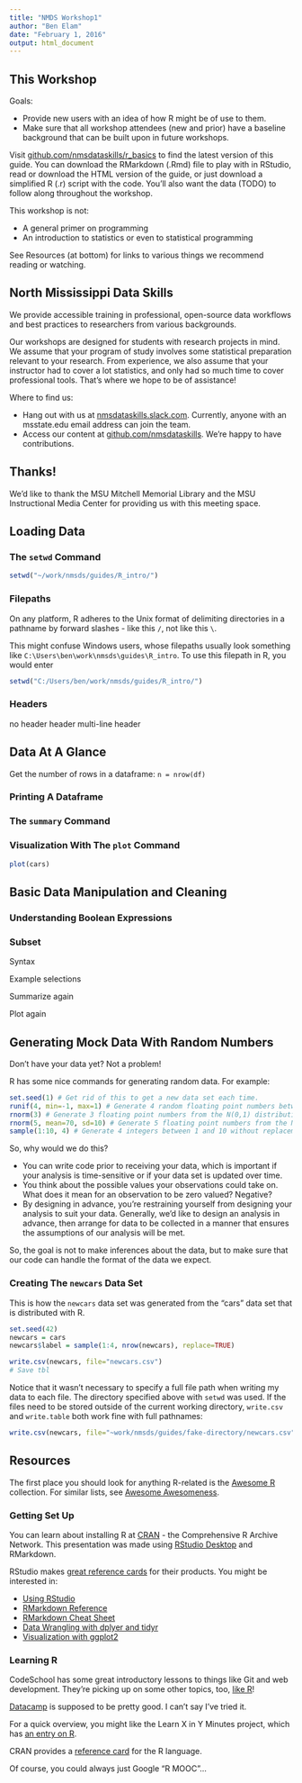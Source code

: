 ```yaml
---
title: "NMDS Workshop1"
author: "Ben Elam"
date: "February 1, 2016"
output: html_document
---
```


## This Workshop
Goals:

- Provide new users with an idea of how R might be of use to them.
- Make sure that all workshop attendees (new and prior) have a baseline background that can be built upon in future workshops.

Visit [github.com/nmsdataskills/r_basics](https://github.com/nmsdataskills/) to find the latest version of this guide.
You can download the RMarkdown (.Rmd) file to play with in RStudio,
read or download the HTML version of the guide,
or just download a simplified R (.r) script with the code.
You'll also want the data (TODO) to follow along throughout the workshop.

This workshop is not:

- A general primer on programming
- An introduction to statistics or even to statistical programming

See Resources (at bottom) for links to various things we recommend reading or watching.

## North Mississippi Data Skills
We provide accessible training in professional, open-source data workflows and best practices to researchers from various backgrounds.

Our workshops are designed for students with research projects in mind.
We assume that your program of study involves some statistical preparation relevant to your research.
From experience, we also assume that your instructor had to cover a lot statistics,
and only had so much time to cover professional tools.
That's where we hope to be of assistance!

Where to find us:

- Hang out with us at [nmsdataskills.slack.com](http://nmsdataskills.slack.com). Currently, anyone with an msstate.edu email address can join the team.
- Access our content at [github.com/nmsdataskills](http://github.com/nmsdataskills). We're happy to have contributions.

## Thanks!
We'd like to thank the MSU Mitchell Memorial Library and the MSU Instructional Media Center
for providing us with this meeting space.

## Loading Data
### The `setwd` Command
```r
setwd("~/work/nmsds/guides/R_intro/")
```

### Filepaths
On any platform, R adheres to the Unix format of delimiting directories in a pathname by forward slashes - like this `/`, not like this `\`.

This might confuse Windows users, whose filepaths usually look something like `C:\Users\ben\work\nmsds\guides\R_intro`. To use this filepath in R, you would enter
```r
setwd("C:/Users/ben/work/nmsds/guides/R_intro/")
```

### Headers
no header
header
multi-line header

## Data At A Glance
Get the number of rows in a dataframe: `n = nrow(df)`


### Printing A Dataframe
### The `summary` Command
### Visualization With The `plot` Command
```r
plot(cars)
```

## Basic Data Manipulation and Cleaning
### Understanding Boolean Expressions

### Subset
Syntax

Example selections

Summarize again

Plot again

## Generating Mock Data With Random Numbers
Don't have your data yet? Not a problem!

R has some nice commands for generating random data. For example:
```r
set.seed(1) # Get rid of this to get a new data set each time.
runif(4, min=-1, max=1) # Generate 4 random floating point numbers between -1 and 1.
rnorm(3) # Generate 3 floating point numbers from the N(0,1) distribution
rnorm(5, mean=70, sd=10) # Generate 5 floating point numbers from the N(70,10) distribution
sample(1:10, 4) # Generate 4 integers between 1 and 10 without replacement
```

So, why would we do this?

- You can write code prior to receiving your data, which is important if your analysis is time-sensitive or if your data set is updated over time.
- You think about the possible values your observations could take on. What does it mean for an observation to be zero valued? Negative?
- By designing in advance, you're restraining yourself from designing your analysis to suit your data. Generally, we'd like to design an analysis in advance, then arrange for data to be collected in a manner that ensures the assumptions of our analysis will be met.

So, the goal is not to make inferences about the data,
but to make sure that our code can handle the format of the data we expect.


### Creating The `newcars` Data Set
This is how the `newcars` data set was generated from the "cars" data set
that is distributed with R.

```r
set.seed(42)
newcars = cars
newcars$label = sample(1:4, nrow(newcars), replace=TRUE)

write.csv(newcars, file="newcars.csv")
# Save tbl

```

Notice that it wasn't necessary to specify a full file path when writing my data to each file.
The directory specified above with `setwd` was used.
If the files need to be stored outside of the current working directory,
`write.csv` and `write.table` both work fine with full pathnames:
```r
write.csv(newcars, file="~work/nmsds/guides/fake-directory/newcars.csv")
```

## Resources
The first place you should look for anything R-related is the
[Awesome R](https://github.com/qinwf/awesome-R) collection.
For similar lists, see [Awesome Awesomeness](https://github.com/bayandin/awesome-awesomeness).

### Getting Set Up
You can learn about installing R at [CRAN](https://cran.r-project.org/) - the Comprehensive R Archive Network. This presentation was made using
[RStudio Desktop](https://www.rstudio.com/products/rstudio-desktop/)
and RMarkdown.

RStudio makes [great reference cards](https://www.rstudio.com/resources/cheatsheets/)
for their products. You might be interested in:

- [Using RStudio](http://www.rstudio.com/wp-content/uploads/2016/01/rstudio-IDE-cheatsheet.pdf)
- [RMarkdown Reference](http://www.rstudio.com/wp-content/uploads/2015/02/rmarkdown-cheatsheet.pdf)
- [RMarkdown Cheat Sheet](https://www.rstudio.com/wp-content/uploads/2015/02/rmarkdown-cheatsheet.pdf)
- [Data Wrangling with dplyer and tidyr](http://www.rstudio.com/wp-content/uploads/2015/02/data-wrangling-cheatsheet.pdf)
- [Visualization with ggplot2](http://www.rstudio.com/wp-content/uploads/2015/12/ggplot2-cheatsheet-2.0.pdf)

### Learning R
CodeSchool has some great introductory lessons to things like Git and web development. They're picking up on some other topics, too, [like R](http://tryr.codeschool.com/)!

[Datacamp](https://www.datacamp.com/) is supposed to be pretty good. I can't say I've tried it.

For a quick overview, you might like the Learn X in Y Minutes project, which has [an entry on R](https://learnxinyminutes.com/docs/r/).

CRAN provides a [reference card](https://cran.r-project.org/doc/contrib/Short-refcard.pdf)
for the R language.

Of course, you could always just Google "R MOOC"...